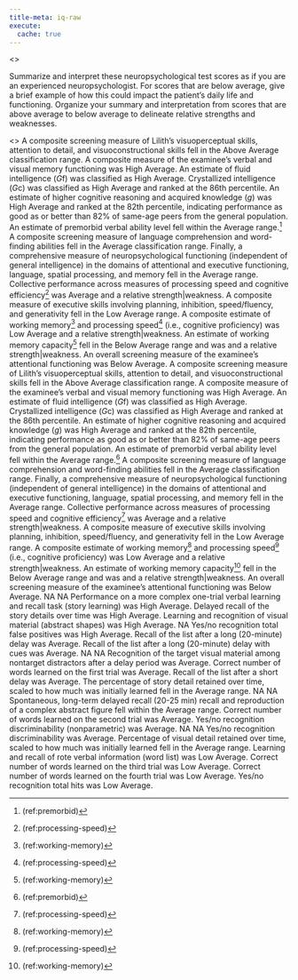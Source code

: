 ```yaml
---
title-meta: iq-raw
execute:
  cache: true
---
```


<<PROMPT>>

Summarize and interpret these neuropsychological test scores as if you are an experienced neuropsychologist. For scores that are below average, give a brief example of how this could impact the patient's daily life and functioning. Organize your summary and interpretation from scores that are above average to below average to delineate relative strengths and weaknesses.

<<START>>
A composite screening measure of Lilith's visuoperceptual skills, attention to detail, and visuoconstructional skills fell in the Above Average classification range.
A composite measure of the examinee's verbal and visual memory functioning was High Average.
An estimate of fluid intelligence (*G*f) was classified as High Average.
Crystallized intelligence (*G*c) was classified as High Average and ranked at the 86th percentile.
An estimate of higher cognitive reasoning and acquired knowledge (*g*) was High Average and ranked at the 82th percentile, indicating performance as good as or better than 82% of same-age peers from the general population.
An estimate of premorbid verbal ability level fell within the Average range.^[(ref:premorbid)]
A composite screening measure of language comprehension and word-finding abilities fell in the Average classification range.
Finally, a comprehensive measure of neuropsychological functioning (independent of general intelligence) in the domains of attentional and executive functioning, language, spatial processing, and memory fell in the Average range.
Collective performance across measures of processing speed and cognitive efficiency^[(ref:processing-speed)] was Average and a relative strength|weakness.
A composite measure of executive skills involving planning, inhibition, speed/fluency, and generativity fell in the Low Average range.
A composite estimate of working memory^[(ref:working-memory)] and processing speed^[(ref:processing-speed)] (i.e., cognitive proficiency) was Low Average and a relative strength|weakness.
An estimate of working memory capacity^[(ref:working-memory)] fell in the Below Average range and was and a relative strength|weakness.
An overall screening measure of the examinee's attentional functioning was Below Average.
A composite screening measure of Lilith's visuoperceptual skills, attention to detail, and visuoconstructional skills fell in the Above Average classification range.
A composite measure of the examinee's verbal and visual memory functioning was High Average.
An estimate of fluid intelligence (*G*f) was classified as High Average.
Crystallized intelligence (*G*c) was classified as High Average and ranked at the 86th percentile.
An estimate of higher cognitive reasoning and acquired knowledge (*g*) was High Average and ranked at the 82th percentile, indicating performance as good as or better than 82% of same-age peers from the general population.
An estimate of premorbid verbal ability level fell within the Average range.^[(ref:premorbid)]
A composite screening measure of language comprehension and word-finding abilities fell in the Average classification range.
Finally, a comprehensive measure of neuropsychological functioning (independent of general intelligence) in the domains of attentional and executive functioning, language, spatial processing, and memory fell in the Average range.
Collective performance across measures of processing speed and cognitive efficiency^[(ref:processing-speed)] was Average and a relative strength|weakness.
A composite measure of executive skills involving planning, inhibition, speed/fluency, and generativity fell in the Low Average range.
A composite estimate of working memory^[(ref:working-memory)] and processing speed^[(ref:processing-speed)] (i.e., cognitive proficiency) was Low Average and a relative strength|weakness.
An estimate of working memory capacity^[(ref:working-memory)] fell in the Below Average range and was and a relative strength|weakness.
An overall screening measure of the examinee's attentional functioning was Below Average.
NA
NA
Performance on a more complex one-trial verbal learning and recall task (story learning) was High Average.
Delayed recall of the story details over time was High Average.
Learning and recognition of visual material (abstract shapes) was High Average.
NA
Yes/no recognition total false positives was High Average.
Recall of the list after a long (20-minute) delay was Average.
Recall of the list after a long (20-minute) delay with cues was Average.
NA
NA
Recognition of the target visual material among nontarget distractors after a delay period was Average.
Correct number of words learned on the first trial was Average.
Recall of the list after a short delay was Average.
The percentage of story detail retained over time, scaled to how much was initially learned fell in the Average range.
NA
NA
Spontaneous, long-term delayed recall (20-25 min) recall and reproduction of a complex abstract figure fell within the Average range.
Correct number of words learned on the second trial was Average.
Yes/no recognition discriminability (nonparametric) was Average.
NA
NA
Yes/no recognition discriminability was Average.
Percentage of visual detail retained over time, scaled to how much was initially learned fell in the Average range.
Learning and recall of rote verbal information (word list) was Low Average.
Correct number of words learned on the third trial was Low Average.
Correct number of words learned on the fourth trial was Low Average.
Yes/no recognition total hits was Low Average.
